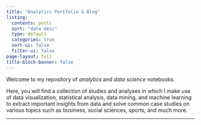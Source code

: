 ```yaml
---
title: "Analytics Portfolio & Blog"
listing:
  contents: posts
  sort: "date desc"
  type: default
  categories: true
  sort-ui: false
  filter-ui: false
page-layout: full
title-block-banner: false
---
```



Welcome to my repository of *analytics* and *data science* notebooks.

Here, you will find a collection of studies and analyses in which I make use of data visualization, statistical analysis, data mining, and machine learning to extract important insights from data and solve common case studies on various topics such as business, social sciences, sports, and much more.

---
